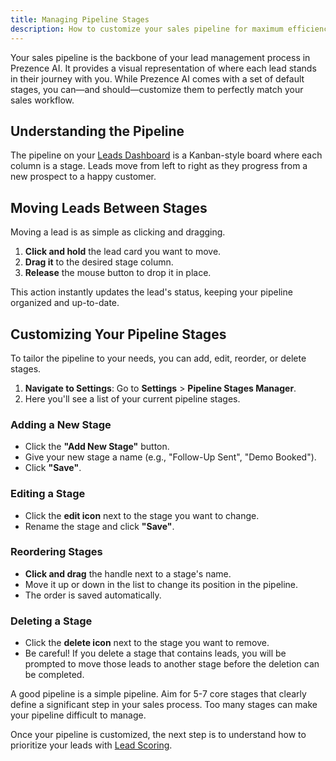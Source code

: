 ```yaml
---
title: Managing Pipeline Stages
description: How to customize your sales pipeline for maximum efficiency.
---
```


Your sales pipeline is the backbone of your lead management process in Prezence AI. It provides a visual representation of where each lead stands in their journey with you. While Prezence AI comes with a set of default stages, you can—and should—customize them to perfectly match your sales workflow.

## Understanding the Pipeline

The pipeline on your [Leads Dashboard](/user-guides/lead-management/leads-dashboard) is a Kanban-style board where each column is a stage. Leads move from left to right as they progress from a new prospect to a happy customer.

## Moving Leads Between Stages

Moving a lead is as simple as clicking and dragging.

1.  **Click and hold** the lead card you want to move.
2.  **Drag it** to the desired stage column.
3.  **Release** the mouse button to drop it in place.

This action instantly updates the lead's status, keeping your pipeline organized and up-to-date.

## Customizing Your Pipeline Stages

To tailor the pipeline to your needs, you can add, edit, reorder, or delete stages.

1.  **Navigate to Settings**: Go to **Settings** > **Pipeline Stages Manager**.
2.  Here you'll see a list of your current pipeline stages.

### Adding a New Stage

- Click the **"Add New Stage"** button.
- Give your new stage a name (e.g., "Follow-Up Sent", "Demo Booked").
- Click **"Save"**.

### Editing a Stage

- Click the **edit icon** next to the stage you want to change.
- Rename the stage and click **"Save"**.

### Reordering Stages

- **Click and drag** the handle next to a stage's name.
- Move it up or down in the list to change its position in the pipeline.
- The order is saved automatically.

### Deleting a Stage

- Click the **delete icon** next to the stage you want to remove.
- <Warning>Be careful! If you delete a stage that contains leads, you will be prompted to move those leads to another stage before the deletion can be completed.</Warning>

<Card title="Best Practice: Keep it Simple">
  A good pipeline is a simple pipeline. Aim for 5-7 core stages that clearly define a significant step in your sales process. Too many stages can make your pipeline difficult to manage.
</Card>

Once your pipeline is customized, the next step is to understand how to prioritize your leads with [Lead Scoring](/user-guides/lead-management/lead-scoring).
